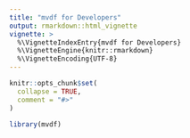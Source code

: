 ```yaml
---
title: "mvdf for Developers"
output: rmarkdown::html_vignette
vignette: >
  %\VignetteIndexEntry{mvdf for Developers}
  %\VignetteEngine{knitr::rmarkdown}
  %\VignetteEncoding{UTF-8}
---
```


```r
knitr::opts_chunk$set(
  collapse = TRUE,
  comment = "#>"
)
```

```r
library(mvdf)
```
